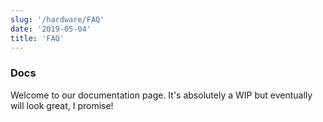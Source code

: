 ```yaml
---
slug: '/hardware/FAQ'
date: '2019-05-04'
title: 'FAQ'
---
```


### Docs

Welcome to our documentation page. It's absolutely a WIP but eventually will look great, I promise!
